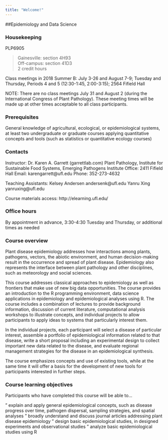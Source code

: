```yaml
---
title: "Welcome!"
---
```


##Epidemiology and Data Science

### Housekeeping
PLP6905 

> Gainesville: section 4H93  
> Off-campus: section 41D3  
> 2 credit hours

Class meetings in 2018 Summer B: July 3-26 and August 7-9; Tuesday and Thursday, Periods 4 and 5 (12:30-1:45, 2:00-3:15); 2564 Fifield Hall

NOTE: There are no class meetings July 31 and August 2 (during the International Congress of Plant Pathology).  These meeting times will be made up at other times acceptable to all class participants.

### Prerequisites

General knowledge of agricultural, ecological, or epidemiological systems, at least two undergraduate or graduate courses applying quantitative concepts and tools (such as statistics or quantitative ecology courses)

### Contacts

Instructor: Dr. Karen A. Garrett (garrettlab.com) 
Plant Pathology, Institute for Sustainable Food Systems, Emerging Pathogens Institute
Office: 2411 Fifield Hall
Email: karengarrett@ufl.edu
Phone: 352-273-4632

Teaching Assistants: 
Kelsey Andersen andersenk@ufl.edu 
Yanru Xing yanruxing@ufl.edu 

Course materials access: http://elearning.ufl.edu/

### Office hours

By appointment in advance, 3:30-4:30 Tuesday and Thursday, or additional times as needed

### Course overview

Plant disease epidemiology addresses how interactions among plants, pathogens, vectors, the abiotic environment, and human decision-making result in the occurrence and spread of plant disease.  Epidemiology also represents the interface between plant pathology and other disciplines, such as meteorology and social sciences.  

This course addresses classical approaches to epidemiology as well as frontiers that make use of new big data opportunities.  The course provides an introduction to the R programming environment, data science applications in epidemiology and epidemiological analyses using R.  The course includes a combination of lectures to provide background information, discussion of current literature, computational analysis workshops to illustrate concepts, and individual projects to allow participants to apply ideas to systems that particularly interest them.  

In the individual projects, each participant will select a disease of particular interest, assemble a portfolio of epidemiological information related to that disease, write a short proposal including an experimental design to collect important new data related to the disease, and evaluate regional management strategies for the disease in an epidemiological synthesis.

The course emphasizes concepts and use of existing tools, while at the same time it will offer a basis for the development of new tools for participants interested in further steps.

### Course learning objectives

Participants who have completed this course will be able to…

"	explain and apply general epidemiological concepts, such as disease progress over time, pathogen dispersal, sampling strategies, and spatial analyses
"	broadly understand and discuss journal articles addressing plant disease epidemiology
"	design basic epidemiological studies, in designed experiments and observational studies
"	analyze basic epidemiological studies using R
